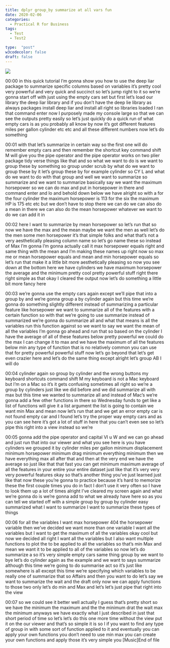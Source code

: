 ```yaml
---
title: dplyr group_by summarize at all vars fun
date: 2020-02-06
categories:
  - Practical R for Business
tags:
  - Test
  - Test2

type:  "post"
w3codecolor: false
draft: false
---
```


<img src="https://www.cradletograver.com/auto-posts/images/DTdatatableCOVID19coronavirussortwithR.mp4.jpg">









00:00
in this quick tutorial I'm gonna show you how to use the deep liar package to
summarize specific columns based on variables it's pretty cool very powerful
and very quick and succinct so let's jump right to it
so we're gonna start off with just using the empty cars set but first let's load
our library the deep liar library and if you don't have the deep lie library as
always packages install deep liar and install all right so libraries loaded I
ran that command enter now I purposely made my console large so that we can see
the outputs pretty easily so let's just quickly do a quick run of what empty
cars is as you probably all know by now it's got different features miles per
gallon cylinder etc etc and all these different numbers now let's do something

00:01
with that let's summarize in certain way so the first one will do remember empty
cars and then remember the shortcut key command shift M will give you the pipe
operator and the pipe operator works on two plier package tidy verse things like
that and so what we want to do is we want to group these by something so
group under scrub by what do we want to group these by it let's group these by
for example cylinder so CY L and what do we want to do with that group and well
we want to summarize so summarize and we want to summarize basically say we want
the maximum horsepower so we can do max and put in horsepower in there and
command enter and lo and behold down below we have alright so with a for the
four cylinder the maximum horsepower is 113 for the six the maximum HP is 175
etc etc but we don't have to stop there we can do we can also do a mean in there
we can also do the mean horsepower whatever we want to do we can add it in

00:02
here I want to summarize by mean horsepower so let's run that so now we
have the max and the mean maybe we want the men as well let's do the men
some men horsepower it's that simple folks and what that's not a very
aesthetically pleasing column name so let's go name these so instead of Max
I'm gonna I'm gonna actually call it max horsepower equals right and same thing
with the mean and I'm making these names up right now so max me or mean
horsepower equals and mean and min horsepower equals so let's run that make
it a little bit more aesthetically pleasing so now you see down at the
bottom here we have cylinders we have maximum horsepower the average and the
minimum pretty cool pretty powerful stuff right there right simple as that
okay I cleared the output now let's do something a little bit more fancy here

00:03
we're gonna use the empty cars again except we'll pipe that into a group by
and we're gonna group a by cylinder again but this time we're gonna do
something slightly different instead of summarizing a particular
feature like horsepower we want to summarize all of the features with a
certain function so with that we're going to use summarize instead of
summarized we're gonna do summarize all and what that means is all the variables
run this function against so we want to say we want the mean of all the
variables I'm gonna go ahead and run that so based on the cylinder I have the
average of all of these features below pretty powerful we could do the max I
can change it to max and we have the maximum of all the features below min
any type of function that is no relatively common you can use that for
pretty powerful powerful stuff now let's go beyond that let's get even crazier
here and let's do the same thing except alright let's group AB I will do

00:04
cylinder again so group by cylinder and the wrong buttons my keyboard shortcuts
command shift M my keyboard is not a Mac keyboard but I'm on a Mac so it's it
gets confusing sometimes all right so we're a group by cylinders just like we
did before and we did summarize all with
max but this time we wanted to summarize all
and instead of Mac's we're gonna add a few other functions in there so
Wednesday funds to get like a list of functions will give it a list argument
the list is going to contain we want min Max and mean now let's run that and we
get an error empty car is not found empty car and I found let's try the
proper way empty cars and as you can see here it's got a lot of stuff in here
that you can't even see so let's pipe this right into a view instead so we're

00:05
gonna add the pipe operator and capital VI u W and we can go ahead and just run
that into our viewer and what you see here is you have cylinders we grouped it
by cylinder miles per gallon minimum displacement minimum horsepower minimum
drag minimum everything minimum then we have everything max all after that and
then at the very end we have the average so just like that that fast you can get
minimum maximum average of all the features in your entire your entire
dataset just like that it's very very very powerful features okay so that's
another thing you've just learned just like that
now these you're gonna to practice because it's hard to memorize these the
first couple times you do in fact I don't use it very often so I have to
look them up a lot of times alright I've cleared my screen again and
what we're gonna do is we're gonna add to what we already have here so as you
can tell we started off with a simple group by group by cylinder easy
summarized what I want to summarize I want to summarize these types of things

00:06
for all the variables I want max horsepower 404 the horsepower variable
then we've decided we want more than one variable I want all the variables but I
want to get the maximum of all the variables okay cool but now we decided
all right I want all the variables but I
also want multiple functions to plot the to be applied to all the variables so
that's min Max and mean we want it to be applied to all of the variables so now
let's do summarize a so it's very simple empty cars same thing group by we want
to bye let's do cylinder again as the example and we want to says summarize
although this time we're going to do summarise act so it's just like
somewhere is all except this time we're specifying which variables to be really
one of summarize that so Affairs and then you want to do let's say we want to
summarize the wait and the draft only now we can apply functions to those two
only let's do min and Max and let's let's just pipe that right into the view

00:07
so we could see it better well actually I guess that's pretty short so we have
the minimum the maximum and the the minimum drat the wait max the minimum
anyways we have exactly what I just described in just that short period of
time so let's let's do this one more time without the view put it on the our
viewer and that's so simple it is so I if you want to find any type of group in
with some sort of function applied to it and eventually you can apply your own
functions you don't need to use min max you can create your own functions and
apply those it's very simple you [Music]End of file


